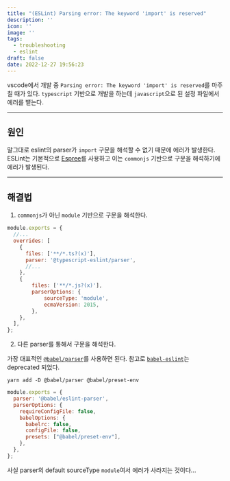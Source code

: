 ```yaml
---
title: "(ESLint) Parsing error: The keyword 'import' is reserved"
description: ''
icon: ''
image: ''
tags:
  - troubleshooting
  - eslint
draft: false
date: 2022-12-27 19:56:23
---
```


vscode에서 개발 중 `Parsing error: The keyword 'import' is reserved`를 마주칠 때가 있다.
`typescript` 기반으로 개발을 하는데 `javascript`으로 된 설정 파일에서 에러를 뱉는다.

---

## 원인

말그대로 eslint의 parser가 `import` 구문을 해석할 수 없기 때문에 에러가 발생한다.
ESLint는 기본적으로 [Espree](https://github.com/eslint/espree)를 사용하고 이는 `commonjs` 기반으로 구문을 해석하기에 에러가 발생된다.

---

## 해결법

1. `commonjs`가 아닌 `module` 기반으로 구문을 해석한다.

```js:.eslintrc.cjs
module.exports = {
  //...
  overrides: [
    {
      files: ['**/*.ts?(x)'],
      parser: '@typescript-eslint/parser',
      //...
    },
    {
        files: ['**/*.js?(x)'],
        parserOptions: {
            sourceType: 'module',
            ecmaVersion: 2015,
        },
    },
  ],
};
```

2. 다른 parser를 통해서 구문을 해석한다.

가장 대표적인 [`@babel/parser`](https://www.npmjs.com/package/@babel/eslint-parser)를 사용하면 된다.
참고로 [`babel-eslint`](https://www.npmjs.com/package/babel-eslint)는 deprecated 되었다.

```shell
yarn add -D @babel/parser @babel/preset-env
```

```js:.eslintrc.cjs
module.exports = {
  parser: '@babel/eslint-parser',
  parserOptions: {
    requireConfigFile: false,
    babelOptions: {
      babelrc: false,
      configFile: false,
      presets: ["@babel/preset-env"],
    },
  },
};
```

사실 parser의 default sourceType `module`여서 에러가 사라지는 것이다...

